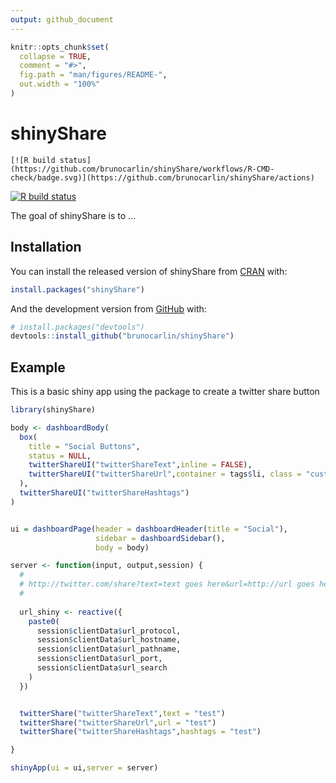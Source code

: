 ```yaml
---
output: github_document
---
```


<!-- README.md is generated from README.Rmd. Please edit that file -->

```r
knitr::opts_chunk$set(
  collapse = TRUE,
  comment = "#>",
  fig.path = "man/figures/README-",
  out.width = "100%"
)
```

# shinyShare

<!-- badges: start -->
    [![R build status](https://github.com/brunocarlin/shinyShare/workflows/R-CMD-check/badge.svg)](https://github.com/brunocarlin/shinyShare/actions)
[![R build status](https://github.com/brunocarlin/shinyShare/workflows/R-CMD-check/badge.svg)](https://github.com/brunocarlin/shinyShare/actions)
<!-- badges: end -->

The goal of shinyShare is to ...

## Installation

You can install the released version of shinyShare from [CRAN](https://CRAN.R-project.org) with:

``` r
install.packages("shinyShare")
```

And the development version from [GitHub](https://github.com/) with:

``` r
# install.packages("devtools")
devtools::install_github("brunocarlin/shinyShare")
```
## Example

This is a basic shiny app using the package to create a twitter share button

```r
library(shinyShare)

body <- dashboardBody(
  box(
    title = "Social Buttons",
    status = NULL,
    twitterShareUI("twitterShareText",inline = FALSE),
    twitterShareUI("twitterShareUrl",container = tags$li, class = "custom-li-output"),
  ),
  twitterShareUI("twitterShareHashtags")
)


ui = dashboardPage(header = dashboardHeader(title = "Social"),
                   sidebar = dashboardSidebar(),
                   body = body)

server <- function(input, output,session) {
  # 
  # http://twitter.com/share?text=text goes here&url=http://url goes here&hashtags=hashtag1,hashtag2,hashtag3
  # 
  
  url_shiny <- reactive({
    paste0(
      session$clientData$url_protocol,
      session$clientData$url_hostname,
      session$clientData$url_pathname,
      session$clientData$url_port,
      session$clientData$url_search
    )
  })


  twitterShare("twitterShareText",text = "test")
  twitterShare("twitterShareUrl",url = "test")
  twitterShare("twitterShareHashtags",hashtags = "test")

}

shinyApp(ui = ui,server = server)
```

